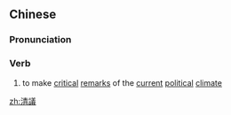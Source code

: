 {{also|清议}}
==Chinese==
{{zh-forms|s=清议}}

===Pronunciation===
{{zh-pron
|m=qīngyì
|cat=v
}}

===Verb===
{{zh-verb}}

# {{lb|zh|literary}} to make [[critical]] [[remark]]s of the [[current]] [[political]] [[climate]] {{gloss|of learned scholars}}

[[zh:清議]]